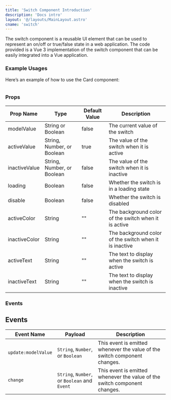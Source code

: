 ```yaml
---
title: 'Switch Component Introduction'
description: 'Docs intro'
layout: '@/layouts/MainLayout.astro'
cname: 'switch'
---
```



The switch component is a reusable UI element that can be used to represent an on/off or true/false state in a web application. The code provided is a Vue 3 implementation of the switch component that can be easily integrated into a Vue application.

### Example Usages

<SwitchVue client:visible />

Here’s an example of how to use the Card component:

```vue

```

### Props

| Prop Name     | Type                       | Default Value | Description                                            |
| ------------- | -------------------------- | ------------- | ------------------------------------------------------ |
| modelValue    | String or Boolean          | false         | The current value of the switch                        |
| activeValue   | String, Number, or Boolean | true          | The value of the switch when it is active              |
| inactiveValue | String, Number, or Boolean | false         | The value of the switch when it is inactive            |
| loading       | Boolean                    | false         | Whether the switch is in a loading state               |
| disable       | Boolean                    | false         | Whether the switch is disabled                         |
| activeColor   | String                     | ""            | The background color of the switch when it is active   |
| inactiveColor | String                     | ""            | The background color of the switch when it is inactive |
| activeText    | String                     | ""            | The text to display when the switch is active          |
| inactiveText  | String                     | ""            | The text to display when the switch is inactive        |

### Events

## Events

| Event Name          | Payload                                      | Description                                                               |
| ------------------- | -------------------------------------------- | ------------------------------------------------------------------------- |
| `update:modelValue` | `String`, `Number`, or `Boolean`             | This event is emitted whenever the value of the switch component changes. |
| `change`            | `String`, `Number`, or `Boolean` and `Event` | This event is emitted whenever the value of the switch component changes. |
